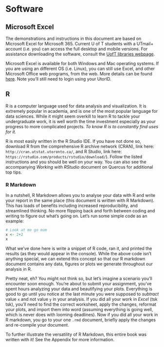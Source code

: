 # Software 


## Microsoft Excel 

The demonstrations and instructions in this document are based on Microsoft Excel for Microsoft 365. Current U of T students with a UTmail+ account (i.e. you) can access the full desktop and mobile versions. For assistance downloading the software, consult the [UofT libraries webpage](https://onesearch.library.utoronto.ca/ic-faq-categories/office-365-proplus). 

Microsoft Excel is available for both Windows and Mac operating systems. If you are using an different OS (i.e. Linux), you can still use Excel, and other Microsoft Office web programs, from the web. More details can be found [here](https://support.microsoft.com/en-us/topic/get-started-with-office-for-the-web-in-microsoft-365-5622c7c9-721d-4b3d-8cb9-a7276c2470e5?ui=en-us&rs=en-us&ad=us). Note you'll still need to login using your UtorID. 


## R

R is a computer language used for data analysis and visualization. It is extremely popular in academia, and is one of the most popular language for data sciences. While it might seem overkill to learn R to tackle your undergraduate work, it is well worth the time investment especially as your progress to more complicated projects. *To know R is to constantly find uses for it.* 

 R is most easily written in the R Studio IDE. If you have not done so, download R from the comprehensive R archive network (CRAN), link here: `http://cran.utstat.utoronto.ca/`, and R Studio, link here: `https://rstudio.com/products/rstudio/download/`). Follow the listed instructions and you should be well on your way. You can also see the accompanying *Working with RStudio* document on Quercus for additional top tips. 
 
### R Markdown
 
In a nutshell, R Markdown allows you to analyse your data with R and write your report in the same place (this document is written with R Markdown). This has loads of benefits including increased reproducibility, and streamlined thinking. No more flipping back and forth between coding and writing to figure out what's going on. Let's run some simple code as an example: 

```r
# Look at me go mom
x <- 2+2
x
```

What we've done here is write a snippet of R code, ran it, and printed the results (as they would appear in the console). While the above code isn't anything special, we can extend this concept so that our R markdown document contains any data, figures or plots we generate throughout our analysis in R.

Pretty neat, eh? You might not think so, but let's imagine a scenario you'll encounter soon enough. You're about to submit your assignment, you've spent hours analyzing your data and beautifying your plots. Everything is good to go until you notice at the last minute you were supposed to *subtract* value `x` and not value `y` in your analysis. If you did all your work in *Excel* (tsk tsk), you'll need to find the correct worksheet, apply the changes, reformat your plots, and import them into word (assuming everything is going well, which is never does with looming deadlines). Now if you did all your work in R markdown, you go to your one `.rmd` document, briefly apply the changes and re-compile your document.

To further illustrate the versatility of R Markdown, this entire book was written with it! See the Appendix for more information.
